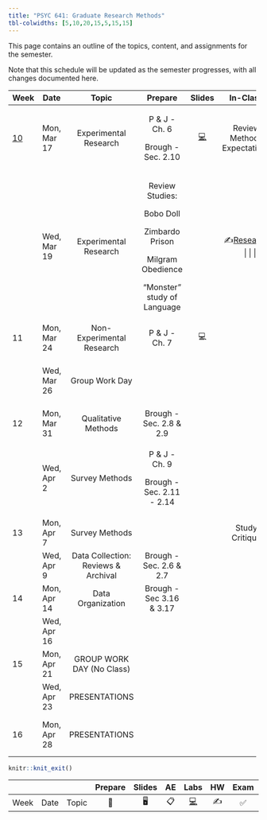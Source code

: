 ```yaml
---
title: "PSYC 641: Graduate Research Methods"
tbl-colwidths: [5,10,20,15,5,15,15]
---
```


This page contains an outline of the topics, content, and assignments for the semester.

Note that this schedule will be updated as the semester progresses, with all changes documented here.

::: column-screen-inset-right
+-----------------------------------------------------------------+-------------+-------------------------------------+-----------------------------+------------------------------------------------------------------------------+------------------------------------------------------------------+-----------------------------------+
| Week                                                            | Date        | Topic                               | Prepare                     | Slides                                                                       | In-Class                                                         | Due                               |
+=================================================================+=============+:===================================:+:===========================:+:============================================================================:+:================================================================:+:=================================:+
| [10](https://dharaden.github.io/psyc641-s25/weeks/week-10.html) | Mon, Mar 17 | Experimental Research               | P & J - Ch. 6               | [💻](https://dharaden.github.io/psyc641-s25/slides/lec-10.html#/title-slide) | Review Methods Expectations                                      |                                   |
|                                                                 |             |                                     |                             |                                                                              |                                                                  |                                   |
|                                                                 |             |                                     | Brough - Sec. 2.10          |                                                                              |                                                                  |                                   |
+-----------------------------------------------------------------+-------------+-------------------------------------+-----------------------------+------------------------------------------------------------------------------+------------------------------------------------------------------+-----------------------------------+
|                                                                 | Wed, Mar 19 | Experimental Research               | Review Studies:             |                                                                              | ✍️[Research Redesigns](/slides/research_deep_dive_activity.html) |                                   |
|                                                                 |             |                                     |                             |                                                                              |                                                                  |                                   |
|                                                                 |             |                                     | Bobo Doll                   |                                                                              |                                                                  |                                   |
|                                                                 |             |                                     |                             |                                                                              |                                                                  |                                   |
|                                                                 |             |                                     | Zimbardo Prison             |                                                                              |                                                                  |                                   |
|                                                                 |             |                                     |                             |                                                                              |                                                                  |                                   |
|                                                                 |             |                                     | Milgram Obedience           |                                                                              |                                                                  |                                   |
|                                                                 |             |                                     |                             |                                                                              |                                                                  |                                   |
|                                                                 |             |                                     | "Monster" study of Language |                                                                              |                                                                  |                                   |
+-----------------------------------------------------------------+-------------+-------------------------------------+-----------------------------+------------------------------------------------------------------------------+------------------------------------------------------------------+-----------------------------------+
| 11                                                              | Mon, Mar 24 | Non-Experimental Research           | P & J - Ch. 7               | 💻                                                                           |                                                                  |                                   |
+-----------------------------------------------------------------+-------------+-------------------------------------+-----------------------------+------------------------------------------------------------------------------+------------------------------------------------------------------+-----------------------------------+
|                                                                 | Wed, Mar 26 | Group Work Day                      |                             |                                                                              |                                                                  | Methods Section Draft Sun, Mar 30 |
+-----------------------------------------------------------------+-------------+-------------------------------------+-----------------------------+------------------------------------------------------------------------------+------------------------------------------------------------------+-----------------------------------+
| 12                                                              | Mon, Mar 31 | Qualitative Methods                 | Brough - Sec. 2.8 & 2.9     |                                                                              |                                                                  |                                   |
+-----------------------------------------------------------------+-------------+-------------------------------------+-----------------------------+------------------------------------------------------------------------------+------------------------------------------------------------------+-----------------------------------+
|                                                                 | Wed, Apr 2  | Survey Methods                      | P & J - Ch. 9               |                                                                              |                                                                  | Peer Review Sun, Apr 6            |
|                                                                 |             |                                     |                             |                                                                              |                                                                  |                                   |
|                                                                 |             |                                     | Brough - Sec. 2.11 - 2.14   |                                                                              |                                                                  |                                   |
+-----------------------------------------------------------------+-------------+-------------------------------------+-----------------------------+------------------------------------------------------------------------------+------------------------------------------------------------------+-----------------------------------+
| 13                                                              | Mon, Apr 7  | Survey Methods                      |                             |                                                                              | Study Critique                                                   |                                   |
+-----------------------------------------------------------------+-------------+-------------------------------------+-----------------------------+------------------------------------------------------------------------------+------------------------------------------------------------------+-----------------------------------+
|                                                                 | Wed, Apr 9  | Data Collection: Reviews & Archival | Brough - Sec. 2.6 & 2.7     |                                                                              |                                                                  |                                   |
+-----------------------------------------------------------------+-------------+-------------------------------------+-----------------------------+------------------------------------------------------------------------------+------------------------------------------------------------------+-----------------------------------+
| 14                                                              | Mon, Apr 14 | Data Organization                   | Brough - Sec 3.16 & 3.17    |                                                                              |                                                                  |                                   |
+-----------------------------------------------------------------+-------------+-------------------------------------+-----------------------------+------------------------------------------------------------------------------+------------------------------------------------------------------+-----------------------------------+
|                                                                 | Wed, Apr 16 |                                     |                             |                                                                              |                                                                  |                                   |
+-----------------------------------------------------------------+-------------+-------------------------------------+-----------------------------+------------------------------------------------------------------------------+------------------------------------------------------------------+-----------------------------------+
| 15                                                              | Mon, Apr 21 | GROUP WORK DAY (No Class)           |                             |                                                                              |                                                                  |                                   |
+-----------------------------------------------------------------+-------------+-------------------------------------+-----------------------------+------------------------------------------------------------------------------+------------------------------------------------------------------+-----------------------------------+
|                                                                 | Wed, Apr 23 | PRESENTATIONS                       |                             |                                                                              |                                                                  |                                   |
+-----------------------------------------------------------------+-------------+-------------------------------------+-----------------------------+------------------------------------------------------------------------------+------------------------------------------------------------------+-----------------------------------+
| 16                                                              | Mon, Apr 28 | PRESENTATIONS                       |                             |                                                                              |                                                                  | Final Report Mon, Apr 28          |
+-----------------------------------------------------------------+-------------+-------------------------------------+-----------------------------+------------------------------------------------------------------------------+------------------------------------------------------------------+-----------------------------------+
:::

```r
knitr::knit_exit()
```

|      |      |       | Prepare | Slides | AE  |  Labs  | HW  | Exam | Project |
|------|------|-------|:-------:|:------:|:---:|:------:|:---:|:----:|:-------:|
| Week | Date | Topic |   📖    |   🖥️   | 📋  | [💻]() | ✍️  |  ✅  |   📂    |
